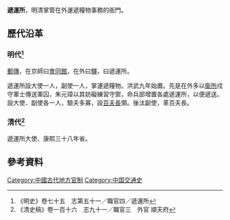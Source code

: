 '''遞運所'''，明清掌管在外運遞糧物事務的衙門。
== 歷代沿革 ==
=== 明代<ref>《明史》卷七十五　志第五十一／職官四／遞運所</ref> ===
[[郵傳|郵傳]]，在京師曰[[會同館|會同館]]，在外曰[[驛|驛]]，曰遞運所。

遞運所設大使一人，副使一人，掌運遞糧物。洪武九年始置。先是在外多以[[衞所|衞所]]戍守軍士傳送軍囚，朱元璋以其妨礙練習守禦，命兵部增置各處遞運所，以便遞送。設大使、副使各一人，驗夫多寡，設[[百夫長|百夫長]]領。後汰副使，革百夫長。
=== 清代<ref>《清史稿》卷一百十六　志九十一／職官三　外官 順天府</ref> ===
遞運所大使、康熙三十八年省。
==參考資料==
{{reflist}}

[[Category:中國古代地方官制|Category:中國古代地方官制]]
[[Category:中国交通史|Category:中国交通史]]